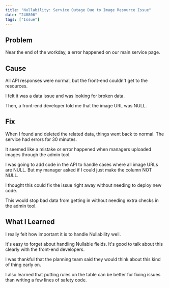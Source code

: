 ```yaml
---
title: "Nullability: Service Outage Due to Image Resource Issue"
date: "240806"
tags: ["Issue"]
---
```


## Problem

Near the end of the workday, a error happened on our main service page.

## Cause

All API responses were normal, but the front-end couldn't get to the resources.

I felt it was a data issue and was looking for broken data.

Then, a front-end developer told me that the image URL was NULL.

## Fix

When I found and deleted the related data, things went back to normal. The service had errors for 30 minutes.

It seemed like a mistake or error happened when managers uploaded images through the admin tool.

I was going to add code in the API to handle cases where all image URLs are NULL. But my manager asked if I could just make the column NOT NULL.

I thought this could fix the issue right away without needing to deploy new code.

This would stop bad data from getting in without needing extra checks in the admin tool.

## What I Learned

I really felt how important it is to handle Nullability well.

It's easy to forget about handling Nullable fields. It's good to talk about this clearly with the front-end developers.

I was thankful that the planning team said they would think about this kind of thing early on.

I also learned that putting rules on the table can be better for fixing issues than writing a few lines of safety code.

